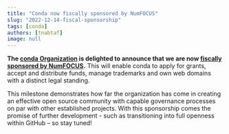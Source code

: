 ```yaml
---
title: "Conda now fiscally sponsored by NumFOCUS"
slug: "2022-12-14-fiscal-sponsorship"
tags: [conda]
authors: [tnabtaf]
image: null
---
```


**The [conda Organization](https://github.com/conda-incubator/governance/) is delighted to announce that we are now [fiscally sponsored by NumFOCUS](https://numfocus.org/project/conda).** This will enable conda to apply for grants, accept and distribute funds, manage trademarks and own web domains with a distinct legal standing.

This milestone demonstrates how far the organization has come in creating an effective open source community with capable governance processes on par with other established projects. With this sponsorship comes the promise of further development - such as transitioning into full openness within GitHub – so stay tuned!
